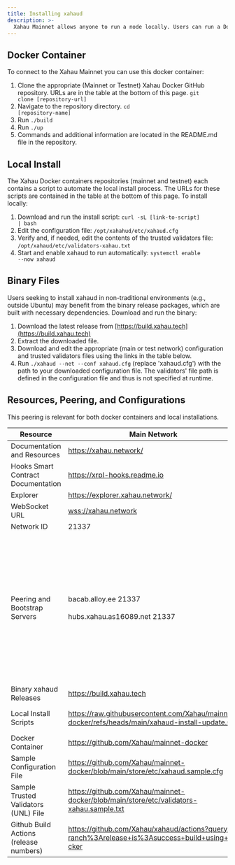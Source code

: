 ```yaml
---
title: Installing xahaud
description: >-
  Xahau Mainnet allows anyone to run a node locally. Users can run a Docker container, a local instance, or a binary file.
---
```

## Docker Container

To connect to the Xahau Mainnet you can use this docker container:

1. Clone the appropriate (Mainnet or Testnet) Xahau Docker GitHub repository. URLs are in the table at the bottom of this page. <code>git clone [repository-url]</code>
2. Navigate to the repository directory. <code>cd [repository-name]</code>
3. Run `./build`
4. Run `./up`
5. Commands and additional information are located in the README.md file in the repository.

## Local Install
The Xahau Docker containers repositories (mainnet and testnet) each contains a script to automate the local install process. The URLs for these scripts are contained in the table at the bottom of this page. To install locally:

1. Download and run the install script: <code>curl -sL [link-to-script] | bash</code>
2. Edit the configuration file: <code>/opt/xahahud/etc/xahaud.cfg</code>
3. Verify and, if needed, edit the contents of the trusted validators file: <code>/opt/xahaud/etc/validators-xahau.txt</code>
4. Start and enable xahaud to run automatically: <code>systemctl enable --now xahaud</code>

## Binary Files
Users seeking to install xahaud in non-traditional environments (e.g., outside Ubuntu) may benefit from the binary release packages, which are built with necessary dependencies. Download and run the binary:
1. Download the latest release from [https://build.xahau.tech](https://build.xahau.tech)
2. Extract the downloaded file.
3. Download and edit the appropriate (main or test network) configuration and trusted validators files using the links in the table below.
3. Run <code>./xahaud --net --conf xahaud.cfg</code> (replace 'xahaud.cfg') with the path to your downloaded configuration file. The validators' file path is defined in the configuration file and thus is not specified at runtime.

## Resources, Peering, and Configurations
This peering is relevant for both docker containers and local installations.

<table style="width: 100%; table-layout: fixed;">
<thead><tr><th>Resource</th><th>Main Network</th><th>Test Network</th></tr></thead>
<tbody>
<tr><td>Documentation and Resources</td><td><a href="https://xahau.network/">https://xahau.network/</a></td><td>Same as Mainnet</td></tr>
<tr><td>Hooks Smart Contract Documentation</td><td><a href="https://xrpl-hooks.readme.io/">https://xrpl-hooks.readme.io</a></td><td>Same as Mainnet</td></tr>
<tr><td>Explorer</td><td><a href="https://explorer.xahau.network/">https://explorer.xahau.network/</a></td><td><a href="https://explorer.xahau-test.net/">https://explorer.xahau-test.net</a></td></tr>
<tr><td>WebSocket URL</td><td><a href="wss://xahau.network">wss://xahau.network</a></td><td><a href="https://xahau-test.net">https://xahau-test.net</a></td></tr>
<tr><td>Network ID</td><td>21337</td><td>21338</td></tr>
<tr>
<td>Peering and Bootstrap Servers</td>
<td>bacab.alloy.ee 21337<br></br>hubs.xahau.as16089.net 21337</td>
<td>79.110.60.122 21338<br></br>79.110.60.124 21338<br></br>79.110.60.125 21338<br></br>79.110.60.121 21338<br></br><br></br>2a0c:3bc0::1c74 21338<br></br>2a0c:3bc0::169d 21338<br></br>2a0c:3bc0::1aaf 21338<br></br>2a0c:3bc0::1d78 21338</td>
</tr>
<tr><td>Binary xahaud Releases</td><td><a href="https://build.xahau.tech">https://build.xahau.tech</a></td><td>Same as Mainnet</td></tr>
<tr><td>Local Install Scripts</td><td><a href="https://raw.githubusercontent.com/Xahau/mainnet-docker/refs/heads/main/xahaud-install-update.sh">https://raw.githubusercontent.com/Xahau/mainnet-docker/refs/heads/main/xahaud-install-update.sh</a></td><td><a href="https://github.com/Xahau/Xahau-Testnet-Docker/blob/main/xahaud-install-update.sh">https://github.com/Xahau/Xahau-Testnet-Docker/blob/main/xahaud-install-update.sh</a></td></tr>
<tr><td>Docker Container</td><td><a href="https://github.com/Xahau/mainnet-docker">https://github.com/Xahau/mainnet-docker</a></td><td><a href="https://github.com/Xahau/Xahau-Testnet-Docker">https://github.com/Xahau/Xahau-Testnet-Docker</a></td></tr>
<tr><td>Sample Configuration File</td><td><a href="https://github.com/Xahau/mainnet-docker/blob/main/store/etc/xahaud.sample.cfg">https://github.com/Xahau/mainnet-docker/blob/main/store/etc/xahaud.sample.cfg</a></td><td><a href="https://github.com/Xahau/Xahau-Testnet-Docker/blob/main/store/etc/xahaud.cfg">https://github.com/Xahau/Xahau-Testnet-Docker/blob/main/store/etc/xahaud.cfg</a></td></tr>
<tr><td>Sample Trusted Validators (UNL) File</td><td><a href="https://github.com/Xahau/mainnet-docker/blob/main/store/etc/validators-xahau.sample.txt">https://github.com/Xahau/mainnet-docker/blob/main/store/etc/validators-xahau.sample.txt</a></td><td><a href="https://github.com/Xahau/Xahau-Testnet-Docker/blob/main/store/etc/validators-xahau.txt">https://github.com/Xahau/Xahau-Testnet-Docker/blob/main/store/etc/validators-xahau.txt</a></td></tr>
<tr><td>Github Build Actions (release numbers)</td><td style="word-break: break-all;"><a href="https://github.com/Xahau/xahaud/actions?query=branch%3Arelease+is%3Asuccess+build+using+docker">https://github.com/Xahau/xahaud/actions?query=branch%3Arelease+is%3Asuccess+build+using+docker</a></td><td>Same as Mainnet</td></tr>
</tbody>
</table>
